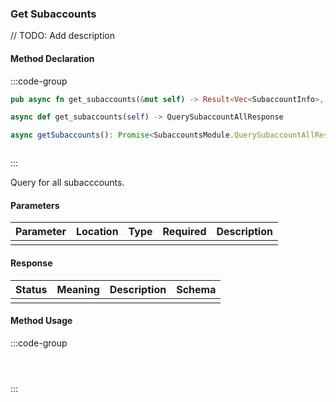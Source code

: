 ### Get Subaccounts

// TODO: Add description

#### Method Declaration

:::code-group

```rust [Rust]
pub async fn get_subaccounts(&mut self) -> Result<Vec<SubaccountInfo>, Error>
```

```python [Python]
async def get_subaccounts(self) -> QuerySubaccountAllResponse
```

```typescript [TypeScript]
async getSubaccounts(): Promise<SubaccountsModule.QuerySubaccountAllResponse>
```

```url [API]
```

:::

Query for all subacccounts.

#### Parameters

| Parameter | Location | Type  | Required | Description |
| --------- | -------- | ----- | -------- | ----------- |
|           |          |       |          |             |

#### Response

| Status | Meaning | Description | Schema |
| ------ | ------- | ----------- | ------ |
|        |         |             |        |

#### Method Usage

:::code-group

```rust [Rust]
```

```python [Python]

```

```typescript [TypeScript]

```

:::
